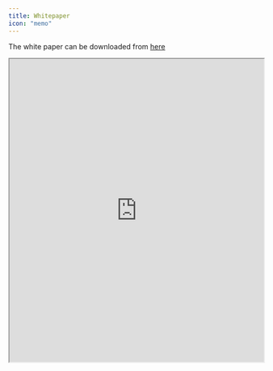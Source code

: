 ```yaml
---
title: Whitepaper
icon: "memo"
---
```


The white paper can be downloaded from [here](https://docs.google.com/document/d/1ZIfSvWuhTOJEt43fqb5yr2MfN7CXqtj2TFtZRbFtW_E/edit?usp=sharing)

<iframe src="https://docs.google.com/document/d/1ZIfSvWuhTOJEt43fqb5yr2MfN7CXqtj2TFtZRbFtW_E/preview" width="100%" height="600px"></iframe>
